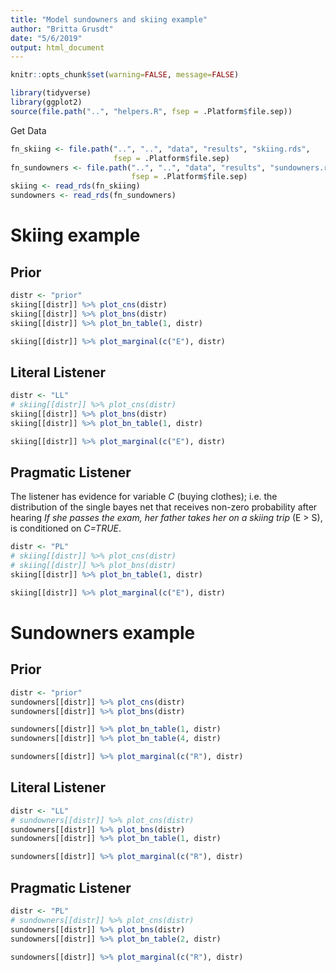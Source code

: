 ```yaml
---
title: "Model sundowners and skiing example"
author: "Britta Grusdt"
date: "5/6/2019"
output: html_document
---
```


```r
knitr::opts_chunk$set(warning=FALSE, message=FALSE)
```

```r
library(tidyverse)
library(ggplot2)
source(file.path("..", "helpers.R", fsep = .Platform$file.sep))
```

Get Data

```r
fn_skiing <- file.path("..", "..", "data", "results", "skiing.rds",
                       fsep = .Platform$file.sep)
fn_sundowners <- file.path("..", "..", "data", "results", "sundowners.rds",
                           fsep = .Platform$file.sep)
skiing <- read_rds(fn_skiing) 
sundowners <- read_rds(fn_sundowners)
```

# Skiing example
## Prior

```r
distr <- "prior"
skiing[[distr]] %>% plot_cns(distr)
skiing[[distr]] %>% plot_bns(distr)
skiing[[distr]] %>% plot_bn_table(1, distr)

skiing[[distr]] %>% plot_marginal(c("E"), distr)
```

## Literal Listener

```r
distr <- "LL"
# skiing[[distr]] %>% plot_cns(distr)
skiing[[distr]] %>% plot_bns(distr)
skiing[[distr]] %>% plot_bn_table(1, distr)

skiing[[distr]] %>% plot_marginal(c("E"), distr)
```

## Pragmatic Listener
The listener has evidence for variable *C* (buying clothes); i.e. the
distribution of the single bayes net that receives non-zero probability after
hearing *If she passes the exam, her father takes her on a skiing trip* (E > S),
is conditioned on *C=TRUE*.

```r
distr <- "PL"
# skiing[[distr]] %>% plot_cns(distr)
# skiing[[distr]] %>% plot_bns(distr)
skiing[[distr]] %>% plot_bn_table(1, distr)

skiing[[distr]] %>% plot_marginal(c("E"), distr)

```


# Sundowners example

## Prior

```r
distr <- "prior"
sundowners[[distr]] %>% plot_cns(distr)
sundowners[[distr]] %>% plot_bns(distr)

sundowners[[distr]] %>% plot_bn_table(1, distr)
sundowners[[distr]] %>% plot_bn_table(4, distr)

sundowners[[distr]] %>% plot_marginal(c("R"), distr)

```

## Literal Listener

```r
distr <- "LL"
# sundowners[[distr]] %>% plot_cns(distr)
sundowners[[distr]] %>% plot_bns(distr)
sundowners[[distr]] %>% plot_bn_table(1, distr)

sundowners[[distr]] %>% plot_marginal(c("R"), distr)

```

## Pragmatic Listener

```r
distr <- "PL"
# sundowners[[distr]] %>% plot_cns(distr)
sundowners[[distr]] %>% plot_bns(distr)
sundowners[[distr]] %>% plot_bn_table(2, distr)

sundowners[[distr]] %>% plot_marginal(c("R"), distr)


```


